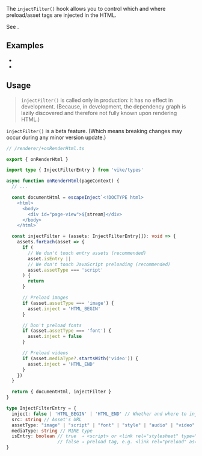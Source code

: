 
The `injectFilter()` hook allows you to control which and where preload/asset tags are injected in the HTML.

See <Link href="/preload" />.

## Examples

 - <Link href="/examples/custom-preload/renderer/+onRenderHtml.tsx" />
 - <Link href="/test/preload-v1/renderer/+onRenderHtml.tsx" />

## Usage

> `injectFilter()` is called only in production: it has no effect in development. (Because, in development, the dependency graph is <Link href="/lazy-transpiling" >lazily discovered</Link> and therefore not fully known upon rendering HTML.)

<Warning>`injectFilter()` is a beta feature. (Which means breaking changes may occur during any minor version update.)</Warning>

```ts
// /renderer/+onRenderHtml.ts

export { onRenderHtml }

import type { InjectFilterEntry } from 'vike/types'

async function onRenderHtml(pageContext) {
  // ...

  const documentHtml = escapeInject`<!DOCTYPE html>
    <html>
      <body>
        <div id="page-view">${stream}</div>
      </body>
    </html>`

  const injectFilter = (assets: InjectFilterEntry[]): void => {
    assets.forEach(asset => {
      if (
        // We don't touch entry assets (recommended)
        asset.isEntry ||
        // We don't touch JavaScript preloading (recommended)
        asset.assetType === 'script'
      ) {
        return
      }

      // Preload images
      if (asset.assetType === 'image') {
        asset.inject = 'HTML_BEGIN'
      }

      // Don't preload fonts
      if (asset.assetType === 'font') {
        asset.inject = false
      }

      // Preload videos
      if (asset.mediaType?.startsWith('video')) {
        asset.inject = 'HTML_END'
      }
    })
  }

  return { documentHtml, injectFilter }
}
```

```ts
type InjectFilterEntry = {
  inject: false | 'HTML_BEGIN' | 'HTML_END' // Whether and where to inject
  src: string // Asset's URL
  assetType: "image" | "script" | "font" | "style" | "audio" | "video" | "document" | "fetch" | "track" | "worker" | "embed" | "object" | null
  mediaType: string // MIME type
  isEntry: boolean // true  ⇒ <script> or <link rel="stylesheet" type="text/css">
                   // false ⇒ preload tag, e.g. <link rel="preload" as="font">
}
```
